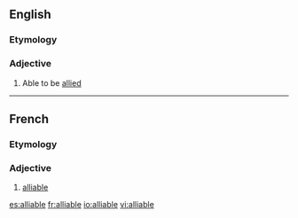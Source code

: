 ==English==

===Etymology===
{{suffix|ally|able|lang=en}}

===Adjective===
{{en-adj}}
# Able to be [[allied]]

----

==French==

===Etymology===
{{suffix|allier|able|lang=fr}}

===Adjective===
{{fr-adj|mf}}

# [[#English|alliable]]

[[es:alliable]]
[[fr:alliable]]
[[io:alliable]]
[[vi:alliable]]